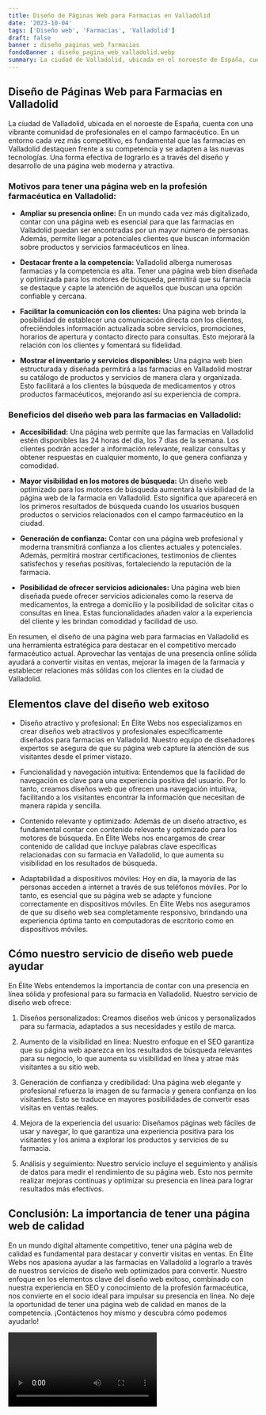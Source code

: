 ```yaml
---
title: Diseño de Páginas Web para Farmacias en Valladolid
date: '2023-10-04'
tags: ['Diseño web', 'Farmacias', 'Valladolid']
draft: false
banner : diseño_paginas_web_farmacias
fondoBanner : diseño_pagina_web_valladolid.webp
summary: La ciudad de Valladolid, ubicada en el noroeste de España, cuenta con una vibrante comunidad de profesionales en el campo farmacéutico. En un entorno cada vez más competitivo, es fundamental que las farmacias en Valladolid destaquen frente a su competencia y se adapten a las nuevas tecnologías. Una forma efectiva de lograrlo es a través del diseño y desarrollo de una página web moderna y atractiva.
---
```


## **Diseño de Páginas Web para Farmacias en Valladolid**

La ciudad de Valladolid, ubicada en el noroeste de España, cuenta con una vibrante comunidad de profesionales en el campo farmacéutico. En un entorno cada vez más competitivo, es fundamental que las farmacias en Valladolid destaquen frente a su competencia y se adapten a las nuevas tecnologías. Una forma efectiva de lograrlo es a través del diseño y desarrollo de una página web moderna y atractiva.

### **Motivos para tener una página web en la profesión farmacéutica en Valladolid:**

- **Ampliar su presencia online:** En un mundo cada vez más digitalizado, contar con una página web es esencial para que las farmacias en Valladolid puedan ser encontradas por un mayor número de personas. Además, permite llegar a potenciales clientes que buscan información sobre productos y servicios farmacéuticos en línea.

- **Destacar frente a la competencia:** Valladolid alberga numerosas farmacias y la competencia es alta. Tener una página web bien diseñada y optimizada para los motores de búsqueda, permitirá que su farmacia se destaque y capte la atención de aquellos que buscan una opción confiable y cercana.

- **Facilitar la comunicación con los clientes:** Una página web brinda la posibilidad de establecer una comunicación directa con los clientes, ofreciéndoles información actualizada sobre servicios, promociones, horarios de apertura y contacto directo para consultas. Esto mejorará la relación con los clientes y fomentará su fidelidad.

- **Mostrar el inventario y servicios disponibles:** Una página web bien estructurada y diseñada permitirá a las farmacias en Valladolid mostrar su catálogo de productos y servicios de manera clara y organizada. Esto facilitará a los clientes la búsqueda de medicamentos y otros productos farmacéuticos, mejorando así su experiencia de compra.

### **Beneficios del diseño web para las farmacias en Valladolid:**

- **Accesibilidad:** Una página web permite que las farmacias en Valladolid estén disponibles las 24 horas del día, los 7 días de la semana. Los clientes podrán acceder a información relevante, realizar consultas y obtener respuestas en cualquier momento, lo que genera confianza y comodidad.

- **Mayor visibilidad en los motores de búsqueda:** Un diseño web optimizado para los motores de búsqueda aumentará la visibilidad de la página web de la farmacia en Valladolid. Esto significa que aparecerá en los primeros resultados de búsqueda cuando los usuarios busquen productos o servicios relacionados con el campo farmacéutico en la ciudad.

- **Generación de confianza:** Contar con una página web profesional y moderna transmitirá confianza a los clientes actuales y potenciales. Además, permitirá mostrar certificaciones, testimonios de clientes satisfechos y reseñas positivas, fortaleciendo la reputación de la farmacia.

- **Posibilidad de ofrecer servicios adicionales:** Una página web bien diseñada puede ofrecer servicios adicionales como la reserva de medicamentos, la entrega a domicilio y la posibilidad de solicitar citas o consultas en línea. Estas funcionalidades añaden valor a la experiencia del cliente y les brindan comodidad y facilidad de uso.

En resumen, el diseño de una página web para farmacias en Valladolid es una herramienta estratégica para destacar en el competitivo mercado farmacéutico actual. Aprovechar las ventajas de una presencia online sólida ayudará a convertir visitas en ventas, mejorar la imagen de la farmacia y establecer relaciones más sólidas con los clientes en la ciudad de Valladolid.

<GifSeo />

<Cta />

## Elementos clave del diseño web exitoso

- Diseño atractivo y profesional: En Élite Webs nos especializamos en crear diseños web atractivos y profesionales específicamente diseñados para farmacias en Valladolid. Nuestro equipo de diseñadores expertos se asegura de que su página web capture la atención de sus visitantes desde el primer vistazo.

- Funcionalidad y navegación intuitiva: Entendemos que la facilidad de navegación es clave para una experiencia positiva del usuario. Por lo tanto, creamos diseños web que ofrecen una navegación intuitiva, facilitando a los visitantes encontrar la información que necesitan de manera rápida y sencilla.

- Contenido relevante y optimizado: Además de un diseño atractivo, es fundamental contar con contenido relevante y optimizado para los motores de búsqueda. En Élite Webs nos encargamos de crear contenido de calidad que incluye palabras clave específicas relacionadas con su farmacia en Valladolid, lo que aumenta su visibilidad en los resultados de búsqueda.

- Adaptabilidad a dispositivos móviles: Hoy en día, la mayoría de las personas acceden a internet a través de sus teléfonos móviles. Por lo tanto, es esencial que su página web se adapte y funcione correctamente en dispositivos móviles. En Élite Webs nos aseguramos de que su diseño web sea completamente responsivo, brindando una experiencia óptima tanto en computadoras de escritorio como en dispositivos móviles.

## Cómo nuestro servicio de diseño web puede ayudar

En Élite Webs entendemos la importancia de contar con una presencia en línea sólida y profesional para su farmacia en Valladolid. Nuestro servicio de diseño web ofrece:

1. Diseños personalizados: Creamos diseños web únicos y personalizados para su farmacia, adaptados a sus necesidades y estilo de marca.

2. Aumento de la visibilidad en línea: Nuestro enfoque en el SEO garantiza que su página web aparezca en los resultados de búsqueda relevantes para su negocio, lo que aumenta su visibilidad en línea y atrae más visitantes a su sitio web.

3. Generación de confianza y credibilidad: Una página web elegante y profesional refuerza la imagen de su farmacia y genera confianza en los visitantes. Esto se traduce en mayores posibilidades de convertir esas visitas en ventas reales.

4. Mejora de la experiencia del usuario: Diseñamos páginas web fáciles de usar y navegar, lo que garantiza una experiencia positiva para los visitantes y los anima a explorar los productos y servicios de su farmacia.

5. Análisis y seguimiento: Nuestro servicio incluye el seguimiento y análisis de datos para medir el rendimiento de su página web. Esto nos permite realizar mejoras continuas y optimizar su presencia en línea para lograr resultados más efectivos.

## Conclusión: La importancia de tener una página web de calidad

En un mundo digital altamente competitivo, tener una página web de calidad es fundamental para destacar y convertir visitas en ventas. En Élite Webs nos apasiona ayudar a las farmacias en Valladolid a lograrlo a través de nuestros servicios de diseño web optimizados para convertir. Nuestro enfoque en los elementos clave del diseño web exitoso, combinado con nuestra experiencia en SEO y conocimiento de la profesión farmacéutica, nos convierte en el socio ideal para impulsar su presencia en línea. No deje la oportunidad de tener una página web de calidad en manos de la competencia. ¡Contáctenos hoy mismo y descubra cómo podemos ayudarlo!

<Video />

<CtaBot job='Farmacias' city='Valladolid'/>

<Gmaps query='Valladolid+españa+maps' />